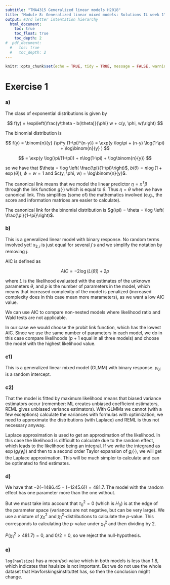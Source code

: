 ```yaml
--- 
subtitle: "TMA4315 Generalized linear models H2018"
title: "Module 8: Generalized linear mixed models: Solutions IL week 1" 
output: #3rd letter intentation hierarchy
  html_document:
    toc: true
    toc_float: true
    toc_depth: 2
#  pdf_document:
  #   toc: true
  #   toc_depth: 2
---
```


```r
knitr::opts_chunk$set(echo = TRUE, tidy = TRUE, message = FALSE, warning = FALSE) 
```

# Exercise 1

### a)

The class of exponential distributions is given by

$$ f(y) = \exp\left(\frac{y\theta - b(\theta)}{\phi} w + c(y, \phi, w)\right) $$

The binomial distribution is

$$ f(y) = \binom{n}{y} {\pi^y (1-\pi)^{n-y}} = \exp(y \log\pi + (n-y) \log(1-\pi) + \log\binom{n}{y} ) $$

$$ = \exp(y \log(\pi/(1-\pi)) + n\log(1-\pi) + \log\binom{n}{y}) $$

so we have that $\theta = \log \left( \frac{\pi}{1-\pi}\right)$, $b(\theta) = n\log(1+\exp(\theta))$, $\phi = w = 1$ and $c(y, \phi, w) = \log\binom{n}{y}$.

The canonical link means that we model the linear predictor $\eta = x^T\beta$ through the link function $g(\cdot)$ which is equal to $\theta$. Thus $\eta = \theta$ when we have canonical link. This simplifies (some of) the mathematics involved (e.g., the score and information matrices are easier to calculate).

The canonical link for the binomial distribution is $g(\pi) = \theta = \log \left( \frac{\pi}{1-\pi}\right)$.


### b)

This is a generalized linear model with binary response. No random terms involved yet! $x_{2,i}$ is just equal for several $j$´s and we simplify the notation by removing $j$.

AIC is defined as

$$AIC = -2 \log(L(\hat{\theta})) + 2p$$

where $L$ is the likelihood evaluated with the estimates of the unknown parameters $\theta$, and $p$ is the number of parameters in the model, which means that increased complexity of the model is penalized (increased complexity does in this case mean more marameters), as we want a low AIC value. 

We can use AIC to compare non-nested models where likelihood ratio and Wald tests are not applicable.

In our case we would choose the probit link function, which has the lowest AIC. Since we use the same number of parameters in each model, we do in this case compare likelihoods ($p+1$ equal in all three models) and choose the model with the highest likelihood value.


### c1)

This is a generalized linear mixed model (GLMM) with binary response. $\gamma_{0i}$ is a random intercept.


### c2)

That the model is fitted by maximum likelihood means that biased variance estimators occur (remember: ML creates unbiased coefficient estimators, REML gives unbiased variance estimators). With GLMMs we cannot (with a few exceptions) calculate the variances with formulas with optimization, we need to approximate the distributions (with Laplace) and REML is thus not necessary anyway.

Laplace approximation is used to get an approximation of the likelihood. In this case the likelihood is difficult to calculate due to the random effect, which leads to the likelihood being an integral. If we write the integrand as $\exp(g_i(\pmb{\gamma}_i))$ and then to a second order Taylor expansion of $g_i(\cdot)$, we will get the Laplace approximation. This will be much simpler to calculate and can be optimated to find estimates.


### d)

We have that $-2(-1486.45 - (-1245.6)) = 481.7$. The model with the random effect has one parameter more than the one without.

But we must take into account that $\tau_0^2 = 0$ (which is $H_0$) is at the edge of the parameter space (variances are not negative, but can be very large). We use a mixture of $\chi_0^2$ and $\chi_1^2$-distributions to calculate the $p$-value. This corresponds to calculating the p-value under $\chi_1^2$ and then dividing by 2. 

$P(\chi_1^2 > 481.7) = 0$, and $0/2 = 0$, so we reject the null-hypothesis.


### e) 

`log(haulsize)` has a mean/sd-value which in both models is less than 1.8, which indicates that haulsize is not important. But we do not use the whole dataset that Havforskingsinstituttet has, so then the conclusion might change. 


























